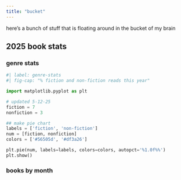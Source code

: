 ```yaml
---
title: "bucket"
---
```


here's a bunch of stuff that is floating around in the bucket of my brain

## 2025 book stats

### genre stats
```python
#| label: genre-stats
#| fig-cap: "% fiction and non-fiction reads this year"

import matplotlib.pyplot as plt

# updated 5-12-25
fiction = 7
nonfiction = 3

## make pie chart
labels = ['fiction', 'non-fiction']
num = [fiction, nonfiction]
colors = ['#56505d', '#df3a26']

plt.pie(num, labels=labels, colors=colors, autopct='%1.0f%%')
plt.show()
```

### books by month

```python

```